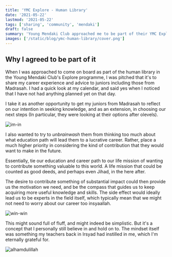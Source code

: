 ```yaml
---
title: 'YMC Explore - Human Library'
date: '2021-05-22'
lastmod: '2021-05-22'
tags: ['sharing', 'community', 'mendaki']
draft: false
summary: 'Young Mendaki Club approached me to be part of their YMC Explore programme as part of their Human Library. This was why I agreed right away.'
images: ['/static/blog/ymc-human-library/cover.png']
---
```


## Why I agreed to be part of it

When I was approached to come on board as part of the human library in the Young Mendaki Club's Explore programme, I was pitched that it's to share my career experience and advice to juniors including those from Madrasah. I had a quick look at my calendar, and said yes when I noticed that I have not had anything planned yet on that day.

I take it as another opportunity to get my juniors from Madrasah to reflect on our intention in seeking knowledge, and as an extension, in choosing our next steps (In particular, they were looking at their options after olevels).

![im-in](https://media.giphy.com/media/mGDvFv4tWxzZcw4Bn6/giphy.gif)

I also wanted to try to _unbrainwash_ them from thinking too much about what education path will lead them to a lucrative career. Rather, place a much higher priority in considering the kind of contribution that they would want to make in the future.

Essentially, tie our education and career path to our life mission of wanting to contribute something valuable to this world. A life mission that could be counted as good deeds, and perhaps even Jihad, in the here after.

The desire to contribute something of substantial impact could then provide us the motivation we need, and be the compass that guides us to keep acquiring more useful knowledge and skills. The side effect would ideally lead us to be experts in the field itself, which typically mean that we might not need to worry about our career too insyaallah.  

![win-win](https://media.giphy.com/media/mPBjye7w4SBlHjR6ZF/giphy.gif)

This might sound full of fluff, and might indeed be simplistic. But it's a concept that I personally still believe in and hold on to. The mindset itself was something my teachers back in Irsyad had instilled in me, which I'm eternally grateful for.

![alhamdulillah](https://media.giphy.com/media/Lo0nPdfDZHiZiQZFJu/giphy.gif)

